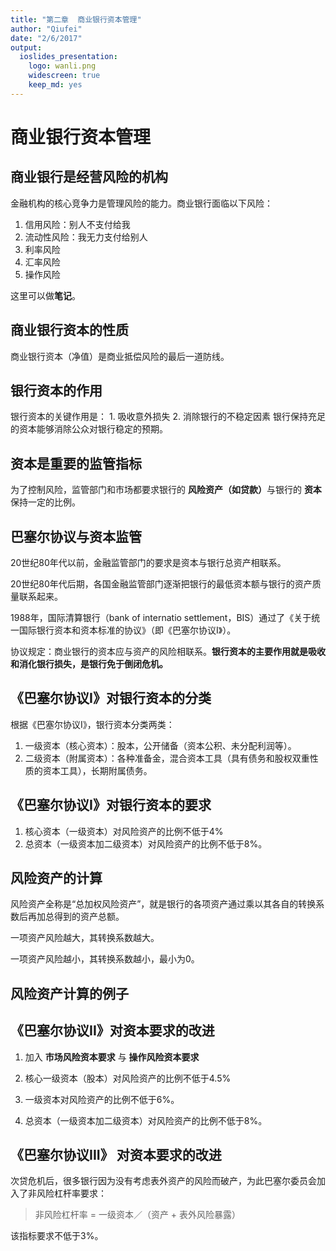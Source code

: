 ```yaml
---
title: "第二章  商业银行资本管理"
author: "Qiufei"
date: "2/6/2017"
output:
  ioslides_presentation: 
    logo: wanli.png
    widescreen: true
    keep_md: yes
---
```



# 商业银行资本管理 #

## 商业银行是经营风险的机构 ##
金融机构的核心竞争力是管理风险的能力。商业银行面临以下风险：

1. 信用风险：别人不支付给我
2. 流动性风险：我无力支付给别人
3. 利率风险
4. 汇率风险
5. 操作风险

<div class="notes">

这里可以做**笔记**。

</div>


## 商业银行资本的性质 ##

商业银行资本（净值）是商业抵偿风险的最后一道防线。

## 银行资本的作用 ##
银行资本的关键作用是：
1. 吸收意外损失
2. 消除银行的不稳定因素
银行保持充足的资本能够消除公众对银行稳定的预期。

## 资本是重要的监管指标 ##

为了控制风险，监管部门和市场都要求银行的
**风险资产（如贷款）**与银行的
**资本**保持一定的比例。

## 巴塞尔协议与资本监管 ##
20世纪80年代以前，金融监管部门的要求是资本与银行总资产相联系。

20世纪80年代后期，各国金融监管部门逐渐把银行的最低资本额与银行的资产质量联系起来。

1988年，国际清算银行（bank of internatio settlement，BIS）通过了《关于统一国际银行资本和资本标准的协议》（即《巴塞尔协议I》）。

协议规定：商业银行的资本应与资产的风险相联系。**银行资本的主要作用就是吸收和消化银行损失，是银行免于倒闭危机。**

## 《巴塞尔协议I》对银行资本的分类 ##
根据《巴塞尔协议I》，银行资本分类两类：

1. 一级资本（核心资本）：股本，公开储备（资本公积、未分配利润等）。
2. 二级资本（附属资本）：各种准备金，混合资本工具（具有债务和股权双重性质的资本工具），长期附属债务。

## 《巴塞尔协议I》对银行资本的要求 ##

1. 核心资本（一级资本）对风险资产的比例不低于4%
2. 总资本（一级资本加二级资本）对风险资产的比例不低于8%。

## 风险资产的计算 ##
风险资产全称是“总加权风险资产”，就是银行的各项资产通过乘以其各自的转换系数后再加总得到的资产总额。

一项资产风险越大，其转换系数越大。

一项资产风险越小，其转换系数越小，最小为0。

## 风险资产计算的例子 ##

## 《巴塞尔协议II》对资本要求的改进 ##

1. 加入
**市场风险资本要求**
与
**操作风险资本要求**

2. 核心一级资本（股本）对风险资产的比例不低于4.5%
3. 一级资本对风险资产的比例不低于6%。
4. 总资本（一级资本加二级资本）对风险资产的比例不低于8%。

## 《巴塞尔协议III》 对资本要求的改进 ##

次贷危机后，很多银行因为没有考虑表外资产的风险而破产，为此巴塞尔委员会加入了非风险杠杆率要求：

> 非风险杠杆率 = 一级资本／（资产 + 表外风险暴露）

该指标要求不低于3%。

